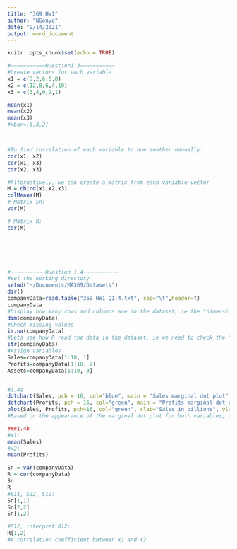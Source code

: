 ```yaml
---
title: "369 Hw1"
author: "NGonyo"
date: "9/14/2021"
output: word_document
---
```


```r
knitr::opts_chunk$set(echo = TRUE)
```

```r
#~~~~~~~~~~~Question1.3~~~~~~~~~~~
#Create vectors for each variable
x1 = c(9,2,6,5,8)
x2 = c(12,8,6,4,10)
x3 = c(3,4,0,2,1)

mean(x1)
mean(x2)
mean(x3)
#xbar=[6,8,2]



#To find correlation of each variable to one another manually:
cor(x1, x2)
cor(x1, x3)
cor(x2, x3)

#Alternatively, we can create a matrix from each variable vector
M = cbind(x1,x2,x3)
colMeans(M)
# Matrix Sn:
var(M)

# Matrix R:
cor(M)

       





```

```r

#~~~~~~~~~~~Question 1.4~~~~~~~~~~~
#set the working directory
setwd("~/Documents/MA369/Datasets")
dir()
companyData=read.table("369 HW1 Q1.4.txt", sep="\t",header=T)
companyData
#Display how many rows and columns are in the dataset, ie the "dimensions"
dim(companyData)
#Check missing values
is.na(companyData)
#Lets see how R read the data in the dataset, ie we need to check the "structure" of the dataset
str(companyData)
#Assign variables
Sales=companyData[1:10, 1]
Profits=companyData[1:10, 2]
Assets=companyData[1:10, 3]


#1.4a
dotchart(Sales, pch = 16, col="blue", main = "Sales marginal dot plot")
dotchart(Profits, pch = 16, col="green", main = "Profits marginal dot plot")
plot(Sales, Profits, pch=16, col="green", xlab="Sales in billions", ylab="Profits in billions", main="Sales vs Profits")
#Based on the appearance of the marginal dot plot for both variables, the data is reltaively spread out. This is especially clear if looking at the variation over the values on the x axis. The scatter diagram shows a loose positive relationship between the variables, which makese sense as we are graphing profits and sales.

###1.4b
#x1:
mean(Sales)
#x2: 
mean(Profits)

Sn = var(companyData)
R = cor(companyData)
Sn
R
#S11, S22, S12:
Sn[1,1]
Sn[2,2]
Sn[1,2]

#R12, interpret R12:
R[1,2]
#A correlation coefficient between x1 and x2


```